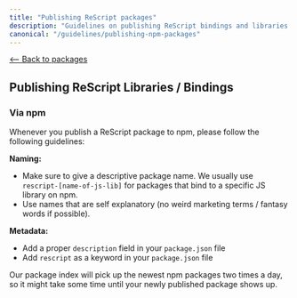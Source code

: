 ```yaml
---
title: "Publishing ReScript packages"
description: "Guidelines on publishing ReScript bindings and libraries to our Package Index"
canonical: "/guidelines/publishing-npm-packages"
---
```


[\<-- Back to packages](../../packages)

## Publishing ReScript Libraries / Bindings

### Via npm

Whenever you publish a ReScript package to npm, please follow the following guidelines:

**Naming:**

- Make sure to give a descriptive package name. We usually use `rescript-[name-of-js-lib]` for packages that bind to a specific JS library on npm.
- Use names that are self explanatory (no weird marketing terms / fantasy words if possible).

**Metadata:**

- Add a proper `description` field in your `package.json` file
- Add `rescript` as a keyword in your `package.json` file

Our package index will pick up the newest npm packages two times a day, so it might take some time until your newly published package shows up.
